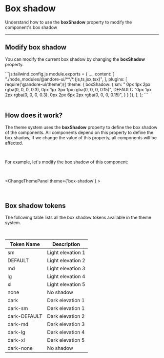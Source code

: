 

# Box shadow

Understand how to use the **boxShadow** property to modify the component's box shadow

---

## Modify box shadow

You can modify the current box shadow by changing the **boxShadow** property.

<div className="code-block mt-4">
```js:tailwind.config.js
module.exports = {
    ...,
    content: [
        "./node_modules/@andore-ui/**/*.{js,ts,jsx,tsx}",
    ],
    plugins: [
        require('@andore-ui/theme')({
            theme: {
                boxShadow: {
                    sm: " 0px 1px 2px rgba(0, 0, 0, 0.3), 0px 1px 3px 1px rgba(0, 0, 0, 0.15)",
                    DEFAULT: "0px 1px 2px rgba(0, 0, 0, 0.3), 0px 2px 6px 2px rgba(0, 0, 0, 0.15)",
                }
            }
        }),
    ],
};
```
</div>

<br/>


## How does it work?

The theme system uses the **boxShadow** property to define the box shadow of the components.
All components depend on this property to define the box shadow, if we change the value of this property, all components will be affected.

<br/>

For example, let's modify the box shadow of this component:

<br/>

<ChangeThemePanel theme={'box-shadow'} >
    <SchematicBoxShadowButton />
</ChangeThemePanel>

<br/>

## Box shadow tokens

The following table lists all the box shadow tokens available in the theme system.

<br/>

| Token Name   | Description       |
|--------------|-------------------|
| sm           | Light elevation 1 |
| DEFAULT      | Light elevation 2 |
| md           | Light elevation 3 |
| lg           | Light elevation 4 |
| xl           | Light elevation 5 |
| none         | No shadow         |
| dark         | Dark elevation 1  |
| dark-sm      | Dark elevation 1  |
| dark-DEFAULT | Dark elevation 2  |
| dark-md      | Dark elevation 3  |
| dark-lg      | Dark elevation 4  |
| dark-xl      | Dark elevation 5  |
| dark-none    | No shadow         |
